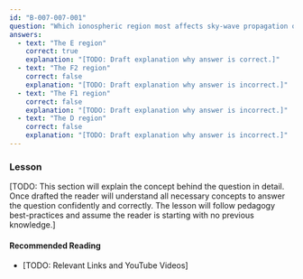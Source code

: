 ```yaml
---
id: "B-007-007-001"
question: "Which ionospheric region most affects sky-wave propagation on the 6-metre band?"
answers:
  - text: "The E region"
    correct: true
    explanation: "[TODO: Draft explanation why answer is correct.]"
  - text: "The F2 region"
    correct: false
    explanation: "[TODO: Draft explanation why answer is incorrect.]"
  - text: "The F1 region"
    correct: false
    explanation: "[TODO: Draft explanation why answer is incorrect.]"
  - text: "The D region"
    correct: false
    explanation: "[TODO: Draft explanation why answer is incorrect.]"
---
```


### Lesson

[TODO: This section will explain the concept behind the question in detail. Once drafted the reader will understand all necessary concepts to answer the question confidently and correctly. The lesson will follow pedagogy best-practices and assume the reader is starting with no previous knowledge.]

#### Recommended Reading

- [TODO: Relevant Links and YouTube Videos]
